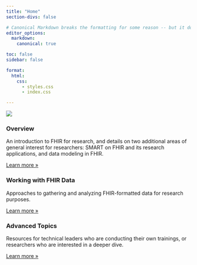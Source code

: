 ```yaml
---
title: "Home"
section-divs: false

# Canonical Markdown breaks the formatting for some reason -- but it doesn't look like this stops it
editor_options:
  markdown:
    canonical: true

toc: false
sidebar: false

format:
  html:
    css:
      - styles.css
      - index.css

---
```


![](images/DataSceinceFHIR_RFI_Banner_V3.png)

::: {.content-block}
::: {.features}

::: {.feature}
### Overview

An introduction to FHIR for research, and details on two additional areas of general interest for researchers: SMART on FHIR and its research applications, and data modeling in FHIR.

::: {.learn-more}
[Learn more »](sections/overview.qmd)
:::
:::

::: {.feature}
### Working with FHIR Data

Approaches to gathering and analyzing FHIR-formatted data for research purposes.

::: {.learn-more}
[Learn more »](sections/working-with-data.qmd)
:::
:::

::: {.feature}
### Advanced Topics

Resources for technical leaders who are conducting their own trainings, or researchers who are interested in a deeper dive.

::: {.learn-more}
[Learn more »](sections/advanced-topics.qmd)
:::
:::

:::
:::
